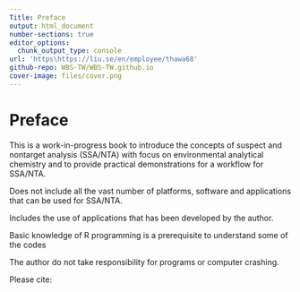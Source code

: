 ```yaml
---
Title: Preface
output: html_document
number-sections: true
editor_options: 
  chunk_output_type: console
url: 'https\https://liu.se/en/employee/thawa68'
github-repo: WBS-TW/WBS-TW.github.io
cover-image: files/cover.png
---
```



# Preface


<!-- If you need PDF output, uncomment bookdown::pdf_book above in YAML. You will need a LaTeX installation, e.g., https://yihui.name/tinytex/ -->


This is a work-in-progress book to introduce the concepts of suspect and nontarget analysis (SSA/NTA) with focus on environmental analytical chemistry and to provide practical demonstrations for a workflow for SSA/NTA.

Does not include all the vast number of platforms, software and applications that can be used for SSA/NTA. <br>

Includes the use of applications that has been developed by the author.

Basic knowledge of R programming is a prerequisite to understand some of the codes

The author do not take responsibility for programs or computer crashing.


Please cite:

